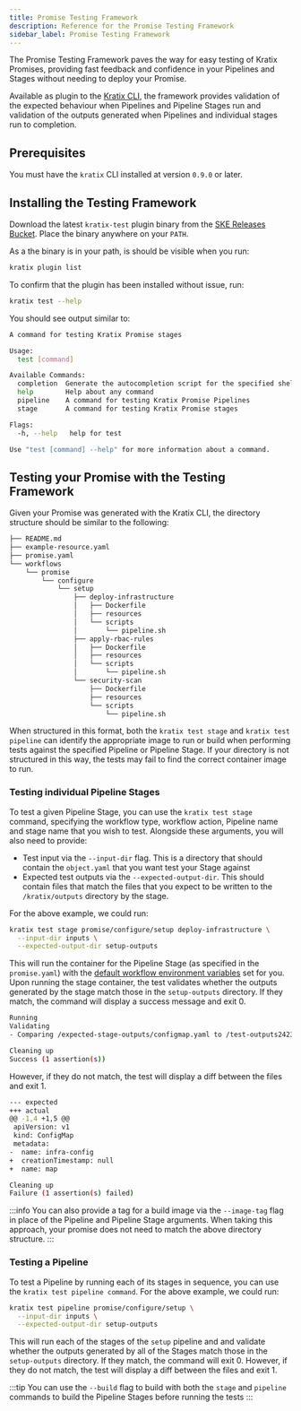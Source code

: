 ```yaml
---
title: Promise Testing Framework
description: Reference for the Promise Testing Framework
sidebar_label: Promise Testing Framework
---
```


The Promise Testing Framework paves the way for easy testing of Kratix Promises, providing fast feedback and confidence in your Pipelines and Stages
without needing to deploy your Promise.

Available as plugin to the [Kratix CLI](/main/kratix-cli/intro), the framework provides validation of the expected behaviour when Pipelines and Pipeline Stages run and validation of
the outputs generated when Pipelines and individual stages run to completion.

## Prerequisites

You must have the `kratix` CLI installed at version `0.9.0` or later.

## Installing the Testing Framework

Download the latest `kratix-test` plugin binary from the [SKE Releases Bucket](http://syntasso-enterprise-releases.s3-website.eu-west-2.amazonaws.com/#promise-testing-framework/). Place the binary anywhere on your `PATH`.

As a the binary is in your path, is should be visible when you run:

```bash
kratix plugin list
```

To confirm that the plugin has been installed without issue, run:

```bash
kratix test --help
```

You should see output similar to:

```bash
A command for testing Kratix Promise stages

Usage:
  test [command]

Available Commands:
  completion  Generate the autocompletion script for the specified shell
  help        Help about any command
  pipeline    A command for testing Kratix Promise Pipelines
  stage       A command for testing Kratix Promise stages

Flags:
  -h, --help   help for test

Use "test [command] --help" for more information about a command.
```

## Testing your Promise with the Testing Framework

Given your Promise was generated with the Kratix CLI, the directory structure should be similar to the following:

```bash
├── README.md
├── example-resource.yaml
├── promise.yaml
└── workflows
    └── promise
        └── configure
            └── setup
                ├── deploy-infrastructure
                │   ├── Dockerfile
                │   ├── resources
                │   └── scripts
                │       └── pipeline.sh
                ├── apply-rbac-rules
                │   ├── Dockerfile
                │   ├── resources
                │   └── scripts
                │       └── pipeline.sh
                └── security-scan
                    ├── Dockerfile
                    ├── resources
                    └── scripts
                        └── pipeline.sh
```

When structured in this format, both the `kratix test stage` and `kratix test pipeline` can identify the appropriate image to
run or build when performing tests against the specified Pipeline or Pipeline Stage. If your directory is not structured in this way, the
tests may fail to find the correct container image to run.

### Testing individual Pipeline Stages

To test a given Pipeline Stage, you can use the `kratix test stage` command, specifying the workflow type, workflow action,
Pipeline name and stage name that you wish to test. Alongside these arguments, you will also need to provide:

- Test input via the `--input-dir` flag. This is a directory that should contain the `object.yaml` that you want test your Stage against
- Expected test outputs via the `--expected-output-dir`. This should contain files that match the files that you expect to be written
to the `/kratix/outputs` directory by the stage.

For the above example, we could run:

```bash
kratix test stage promise/configure/setup deploy-infrastructure \
  --input-dir inputs \
  --expected-output-dir setup-outputs
```

This will run the container for the Pipeline Stage (as specified in the `promise.yaml`) with the 
[default workflow environment variables](/main/reference/workflows#environment-variables) set for you. Upon running the stage container, the test
validates whether the outputs generated by the stage match those in the `setup-outputs` directory. If they match, the command will display a success message and
exit 0.

```bash
Running
Validating
- Comparing /expected-stage-outputs/configmap.yaml to /test-outputs2423274464/configmap.yaml

Cleaning up
Success (1 assertion(s))
```

However, if they do not match, the test will display a diff between the files and exit 1.

```bash
--- expected
+++ actual
@@ -1,4 +1,5 @@
 apiVersion: v1
 kind: ConfigMap
 metadata:
-  name: infra-config
+  creationTimestamp: null
+  name: map

Cleaning up
Failure (1 assertion(s) failed)
```

:::info
You can also provide a tag for a build image via the `--image-tag` flag in place of the Pipeline and Pipeline Stage arguments. When taking this approach,
your promise does not need to match the above directory structure.
:::

### Testing a Pipeline

To test a Pipeline by running each of its stages in sequence, you can use the `kratix test pipeline command`. For the above example, we could run:

```bash
kratix test pipeline promise/configure/setup \
  --input-dir inputs \
  --expected-output-dir setup-outputs
```

This will run each of the stages of the `setup` pipeline and and validate whether the outputs generated by all of the Stages match those in the
`setup-outputs` directory. If they match, the command will exit 0. However, if they do not match, the test will display a diff between the files
and exit 1.

:::tip
You can use the `--build` flag to build with both the `stage` and `pipeline` commands to build the Pipeline Stages before running the tests
:::
